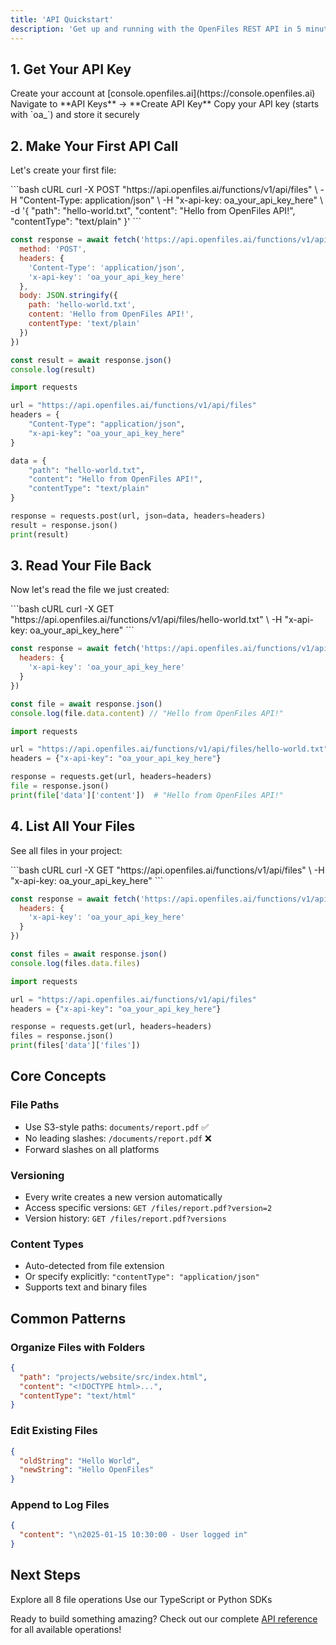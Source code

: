 ```yaml
---
title: 'API Quickstart'
description: 'Get up and running with the OpenFiles REST API in 5 minutes.'
---
```


## 1. Get Your API Key

<Steps>
  <Step title="Sign up">
    Create your account at [console.openfiles.ai](https://console.openfiles.ai)
  </Step>
  <Step title="Create API Key">
    Navigate to **API Keys** → **Create API Key**
  </Step>
  <Step title="Copy Your Key">
    Copy your API key (starts with `oa_`) and store it securely
  </Step>
</Steps>

## 2. Make Your First API Call

Let's create your first file:

<CodeGroup>
```bash cURL
curl -X POST "https://api.openfiles.ai/functions/v1/api/files" \
  -H "Content-Type: application/json" \
  -H "x-api-key: oa_your_api_key_here" \
  -d '{
    "path": "hello-world.txt",
    "content": "Hello from OpenFiles API!",
    "contentType": "text/plain"
  }'
```

```javascript JavaScript
const response = await fetch('https://api.openfiles.ai/functions/v1/api/files', {
  method: 'POST',
  headers: {
    'Content-Type': 'application/json',
    'x-api-key': 'oa_your_api_key_here'
  },
  body: JSON.stringify({
    path: 'hello-world.txt',
    content: 'Hello from OpenFiles API!',
    contentType: 'text/plain'
  })
})

const result = await response.json()
console.log(result)
```

```python Python
import requests

url = "https://api.openfiles.ai/functions/v1/api/files"
headers = {
    "Content-Type": "application/json",
    "x-api-key": "oa_your_api_key_here"
}

data = {
    "path": "hello-world.txt",
    "content": "Hello from OpenFiles API!",
    "contentType": "text/plain"
}

response = requests.post(url, json=data, headers=headers)
result = response.json()
print(result)
```
</CodeGroup>

## 3. Read Your File Back

Now let's read the file we just created:

<CodeGroup>
```bash cURL
curl -X GET "https://api.openfiles.ai/functions/v1/api/files/hello-world.txt" \
  -H "x-api-key: oa_your_api_key_here"
```

```javascript JavaScript
const response = await fetch('https://api.openfiles.ai/functions/v1/api/files/hello-world.txt', {
  headers: {
    'x-api-key': 'oa_your_api_key_here'
  }
})

const file = await response.json()
console.log(file.data.content) // "Hello from OpenFiles API!"
```

```python Python
import requests

url = "https://api.openfiles.ai/functions/v1/api/files/hello-world.txt"
headers = {"x-api-key": "oa_your_api_key_here"}

response = requests.get(url, headers=headers)
file = response.json()
print(file['data']['content'])  # "Hello from OpenFiles API!"
```
</CodeGroup>

## 4. List All Your Files

See all files in your project:

<CodeGroup>
```bash cURL
curl -X GET "https://api.openfiles.ai/functions/v1/api/files" \
  -H "x-api-key: oa_your_api_key_here"
```

```javascript JavaScript
const response = await fetch('https://api.openfiles.ai/functions/v1/api/files', {
  headers: {
    'x-api-key': 'oa_your_api_key_here'
  }
})

const files = await response.json()
console.log(files.data.files)
```

```python Python
import requests

url = "https://api.openfiles.ai/functions/v1/api/files"
headers = {"x-api-key": "oa_your_api_key_here"}

response = requests.get(url, headers=headers)
files = response.json()
print(files['data']['files'])
```
</CodeGroup>

## Core Concepts

### File Paths
- Use S3-style paths: `documents/report.pdf` ✅
- No leading slashes: `/documents/report.pdf` ❌
- Forward slashes on all platforms

### Versioning
- Every write creates a new version automatically
- Access specific versions: `GET /files/report.pdf?version=2`
- Version history: `GET /files/report.pdf?versions`

### Content Types
- Auto-detected from file extension
- Or specify explicitly: `"contentType": "application/json"`
- Supports text and binary files

## Common Patterns

### Organize Files with Folders
```json
{
  "path": "projects/website/src/index.html",
  "content": "<!DOCTYPE html>...",
  "contentType": "text/html"
}
```

### Edit Existing Files
```json
{
  "oldString": "Hello World",
  "newString": "Hello OpenFiles"
}
```

### Append to Log Files
```json
{
  "content": "\n2025-01-15 10:30:00 - User logged in"
}
```

## Next Steps

<CardGroup cols={2}>
  <Card title="File Operations" icon="file" href="/api-reference/files/write-file">
    Explore all 8 file operations
  </Card>
  <Card title="SDKs" icon="code" href="/guides/overview">
    Use our TypeScript or Python SDKs
  </Card>
</CardGroup>

Ready to build something amazing? Check out our complete [API reference](/api-reference/files/write-file) for all available operations!